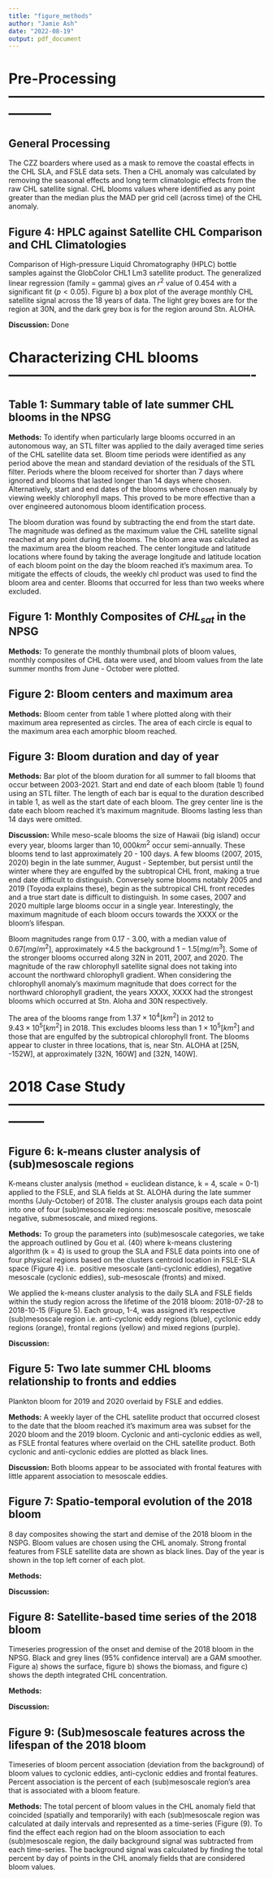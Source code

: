 ```yaml
---
title: "figure_methods"
author: "Jamie Ash"
date: "2022-08-19"
output: pdf_document
---
```


# Pre-Processing ---------------------------------------------------------------

## General Processing

The CZZ boarders where used as a mask to remove the coastal effects in the CHL 
SLA, and FSLE data sets. Then a CHL anomaly was calculated by removing the 
seasonal effects and long term climatologic effects from the raw CHL satellite 
signal. CHL blooms values where identified as any point greater than the median
plus the MAD per grid cell (across time) of the CHL anomaly. 

## Figure 4: HPLC against Satellite CHL Comparison and CHL Climatologies

Comparison of High-pressure Liquid Chromatography (HPLC) bottle samples against 
the GlobColor CHL1 Lm3 satellite product. The generalized linear regression 
(family = gamma) gives an $r^2$ value of $0.454$ with a significant fit 
($p < 0.05$). Figure b) a box plot of the average monthly CHL satellite signal 
across the 18 years of data. The light grey boxes are for the region at 30N, and 
the dark grey box is for the region around Stn. ALOHA.

**Discussion:** Done

# Characterizing CHL blooms ----------------------------------------------------

## Table 1: Summary table of late summer CHL blooms in the NPSG

**Methods:** To identify when particularly large blooms occurred in an 
autonomous way, an STL filter was applied to the daily averaged time series of 
the CHL satellite data set. Bloom time periods were identified as any period 
above the mean and standard deviation of the residuals of the STL filter. 
Periods where the bloom received for shorter than 7 days where ignored and 
blooms that lasted longer than 14 days where chosen. Alternatively, start and 
end dates of the blooms where chosen manualy by viewing weekly chlorophyll maps. 
This proved to be more effective than a over engineered autonomous bloom 
identification process.

The bloom duration was found by subtracting the end from the start date. The 
magnitude was defined as the maximum value the CHL satellite signal reached at 
any point during the blooms. The bloom area was calculated as the maximum area 
the bloom reached. The center longitude and latitude locations where found by 
taking the average longitude and latitude location of each bloom point on the 
day the bloom reached it's maximum area. To mitigate the effects of clouds, the 
weekly chl product was used to find the bloom area and center. Blooms that 
occurred for less than two weeks where excluded.

## Figure 1: Monthly Composites of $CHL_{sat}$ in the NPSG

**Methods:** To generate the monthly thumbnail plots of bloom values, monthly 
composites of CHL data were used, and bloom values from the late summer months 
from June - October were plotted.  

## Figure 2: Bloom centers and maximum area

**Methods:** Bloom center from table 1 where plotted along with their maximum 
area represented as circles. The area of each circle is equal to the maximum 
area each amorphic bloom reached.

## Figure 3: Bloom duration and day of year

**Methods:** Bar plot of the bloom duration for all summer to fall blooms that 
occur between 2003-2021. Start and end date of each bloom (table 1) found using 
an STL filter. The length of each bar is equal to the duration described in 
table 1, as well as the start date of each bloom. The grey center line is the 
date each bloom reached it's maximum magnitude. Blooms lasting less than 14 days
were omitted. 

**Discussion:** While meso-scale blooms the size of Hawaii (big island) occur 
every year, blooms larger than $10,000 km^2$ occur semi-annually. These blooms 
tend to last approximately 20 - 100 days. A few blooms (2007, 2015, 2020) begin 
in the late summer, August - September, but persist until the winter where they 
are engulfed by the subtropical CHL front, making a true end date difficult to 
distinguish. Conversely some blooms notably 2005 and 2019 (Toyoda explains 
these), begin as the subtropical CHL front recedes and a true start date is 
difficult to distinguish. In some cases, 2007 and 2020 multiple large blooms 
occur in a single year. Interestingly, the maximum magnitude of each bloom 
occurs towards the XXXX or the bloom's lifespan. 

Bloom magnitudes range from 0.17 - 3.00, with a median value of $0.67 [mg/m^2]$, 
approximately $\times 4.5$ the background $1-1.5 [mg/m^3]$. Some of the stronger
blooms occurred along 32N in 2011, 2007, and 2020. The magnitude of the raw 
chlorophyll satellite signal does not taking into account the northward 
chlorophyll gradient. When considering the chlorophyll anomaly's maximum
magnitude that does correct for the northward chlorophyll gradient, the years
XXXX, XXXX had the strongest blooms which occurred at Stn. Aloha and 30N 
respectively. 

The area of the blooms range from $1.37 \times 10^4 [km^2]$ in 2012 to  
$9.43 \times 10^5 [km^2]$ in 2018. This excludes blooms less than 
$1 \times 10^5 [km^2]$ and those that are engulfed by the subtropical 
chlorophyll front. The blooms appear to cluster in three locations, that is, 
near Stn. ALOHA at [25N, -152W], at approximately [32N, 160W] and [32N, 140W]. 

# 2018 Case Study --------------------------------------------------------------

## Figure 6:  k-means cluster analysis of (sub)mesoscale regions

K-means cluster analysis (method = euclidean distance, k = 4, scale = 0-1) 
applied to the FSLE, and SLA fields at St. ALOHA during the late summer months 
(July-October) of 2018. The cluster analysis groups each data point into one of 
four (sub)mesoscale regions: mesoscale positive, mesoscale negative, 
submesoscale, and mixed regions.

**Methods:** To group the parameters into (sub)mesoscale categories, we take the
approach outlined by Gou et al. (40) where k-means clustering algorithm (k = 4) 
is used to group the SLA and FSLE data points into one of four physical regions 
based on the clusters centroid location in FSLE-SLA space (Figure 4) i.e. 
positive mesoscale (anti-cyclonic eddies), negative mesoscale (cyclonic eddies), 
sub-mesoscale (fronts) and mixed. 

We applied the k-means cluster analysis to the daily SLA and FSLE fields within 
the study region across the lifetime of the 2018 bloom: 2018-07-28 to 2018-10-15 
(Figure 5). Each group, 1-4, was assigned it's respective (sub)mesoscale region 
i.e. anti-cyclonic eddy regions (blue), cyclonic eddy regions (orange), frontal 
regions (yellow) and mixed regions (purple). 

**Discussion:** 

## Figure 5: Two late summer CHL blooms relationship to fronts and eddies

Plankton bloom for 2019 and 2020 overlaid by FSLE and eddies. 

**Methods:** A weekly layer of the CHL satellite product that occurred closest 
to the date that the bloom reached it's maximum area was subset for the 2020 
bloom and the 2019 bloom. Cyclonic and anti-cyclonic eddies as well, as FSLE 
frontal features where overlaid on the CHL satellite product. Both cyclonic and 
anti-cyclonic eddies are plotted as black lines. 

**Discussion:** Both blooms appear to be associated with frontal features with 
little apparent association to mesoscale eddies.

## Figure 7: Spatio-temporal evolution of the 2018 bloom

8 day composites showing the start and demise of the 2018 bloom in the NSPG. 
Bloom values are chosen using the CHL anomaly. Strong frontal features  from 
FSLE satellite data are shown as black lines. Day of the year is shown in the 
top left corner of each plot.

**Methods:** 

**Discussion:** 

## Figure 8: Satellite-based time series of the 2018 bloom

Timeseries progression of the onset and demise of the 2018 bloom in the NPSG. 
Black and grey lines (95% confidence interval) are a GAM smoother. Figure a) 
shows the surface, figure b) shows the biomass, and figure c) shows the depth 
integrated CHL concentration.

**Methods:** 

**Discussion:** 

## Figure 9: (Sub)mesoscale features across the lifespan of the 2018 bloom

Timeseries of bloom percent association (deviation from the background) of bloom 
values to cyclonic eddies, anti-cyclonic eddies and frontal features. Percent 
association is the percent of each (sub)mesoscale region’s area that is 
associated with a bloom feature.

**Methods:** The total percent of bloom values in the CHL anomaly field that 
coincided (spatially and temporarily) with each (sub)mesoscale region was 
calculated at daily intervals and represented as a time-series (Figure (9). To 
find the effect each region had on the bloom association to each (sub)mesoscale 
region, the daily background signal was subtracted from each time-series. The 
background signal was calculated by finding the total percent by day of points 
in the CHL anomaly fields that are considered bloom values. 



















